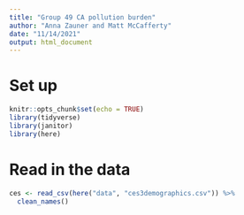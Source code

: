 ```yaml
---
title: "Group 49 CA pollution burden"
author: "Anna Zauner and Matt McCafferty"
date: "11/14/2021"
output: html_document
---
```


# Set up

```r
knitr::opts_chunk$set(echo = TRUE)
library(tidyverse)
library(janitor)
library(here)
```

# Read in the data

```r
ces <- read_csv(here("data", "ces3demographics.csv")) %>% 
  clean_names()
```

